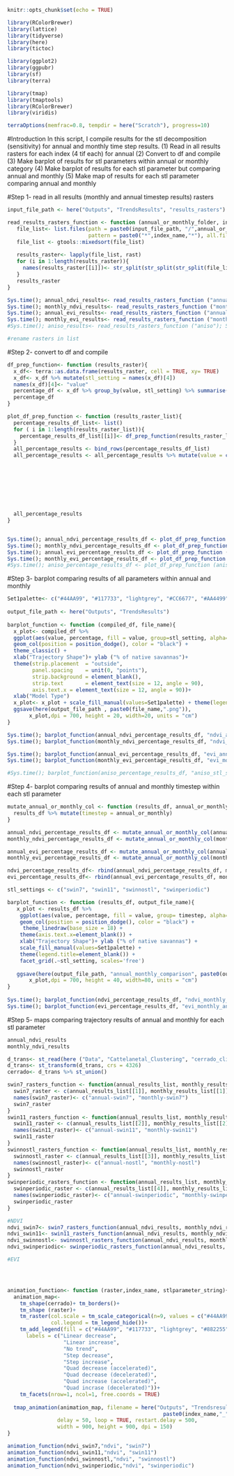 ```r
knitr::opts_chunk$set(echo = TRUE)
```

```r
library(RColorBrewer)
library(lattice)
library(tidyverse)
library(here)
library(tictoc)

library(ggplot2)
library(ggpubr)
library(sf)
library(terra)

library(tmap)
library(tmaptools)
library(RColorBrewer)
library(viridis)

terraOptions(memfrac=0.8, tempdir = here("Scratch"), progress=10)
```
#Introduction
In this script, I compile results for the stl decomposition (sensitivity) for annual and monthly time step results. 
(1) Read in all results rasters for each index (4 tif each) for annual 
(2) Convert to df and compile
(3) Make barplot of results for stl parameters within annual or monthly category
(4) Make barplot of results for each stl parameter but comparing annual and monthly 
(5) Make map of results for each stl parameter comparing annual and monthly

#Step 1- read in all results (monthly and annual timestep results) rasters
```r
input_file_path <- here("Outputs", "TrendsResults", "results_rasters")

read_results_rasters_function <- function (annual_or_monthly_folder, index_name){
   file_list<- list.files(path = paste0(input_file_path, "/",annual_or_monthly_folder, "/"), 
                          pattern = paste0("*",index_name,"*"), all.files = T, full.names = T)
   file_list <- gtools::mixedsort(file_list)
   
   results_raster<- lapply(file_list, rast)
   for (i in 1:length(results_raster)){
     names(results_raster[[i]])<- str_split(str_split(str_split(file_list[i], "/")[[1]][11], ".tif")[[1]][1], "_")[[1]][3]
   }
   results_raster
}

Sys.time(); annual_ndvi_results<- read_results_rasters_function ("annual","ndvi"); Sys.time()
Sys.time(); monthly_ndvi_results<- read_results_rasters_function ("monthly","ndvi"); Sys.time()
Sys.time(); annual_evi_results<- read_results_rasters_function ("annual","evi"); Sys.time()
Sys.time(); monthly_evi_results<- read_results_rasters_function ("monthly","evi"); Sys.time()
#Sys.time(); aniso_results<- read_results_rasters_function ("aniso"); Sys.time()

#rename rasters in list 


```

#Step 2- convert to df and compile 
```r
df_prep_function<- function (results_raster){
  x_df<- terra::as.data.frame(results_raster, cell = TRUE, xy= TRUE)
  x_df<- x_df %>% mutate(stl_setting = names(x_df)[4])
  names(x_df)[4]<- "value"
  percentage_df <- x_df %>% group_by(value, stl_setting) %>% summarise(count= n()) %>% mutate(percentage= (count/nrow(x_df))*100) 
  percentage_df
}

plot_df_prep_function <- function (results_raster_list){
  percentage_results_df_list<- list()
  for ( i in 1:length(results_raster_list)){
    percentage_results_df_list[[i]]<- df_prep_function(results_raster_list[[i]])
  }
  all_percentage_results <- bind_rows(percentage_results_df_list)
  all_percentage_results <- all_percentage_results %>% mutate(value = case_when(value== 1~ "Linear decrease",
                                                                                value==2~ "Linear increase",
                                                                                value==4~ "Step decrease",
                                                                                value==5~"Step increase",
                                                                                value==6~"Quadratic decrease (accelerated)",
                                                                                value==7~"Quadratic decrease (decelerated)",
                                                                                value==8~"Quadratic increase (accelerated)",
                                                                                value==9~"Quadratic increase (decelerated)",
                                                                                TRUE~"No trend"))
  all_percentage_results
}  


Sys.time(); annual_ndvi_percentage_results_df <- plot_df_prep_function (annual_ndvi_results); Sys.time()
Sys.time(); monthly_ndvi_percentage_results_df <- plot_df_prep_function (monthly_ndvi_results); Sys.time()
Sys.time(); annual_evi_percentage_results_df <- plot_df_prep_function (annual_evi_results); Sys.time()
Sys.time(); monthly_evi_percentage_results_df <- plot_df_prep_function (monthly_evi_results); Sys.time()
#Sys.time(); aniso_percentage_results_df <- plot_df_prep_function (aniso_results); Sys.time()

```

#Step 3- barplot comparing results of all parameters within annual and monthly
```r
Set1palette<- c("#44AA99", "#117733", "lightgrey", "#CC6677", "#AA4499", "#332288", "#DDCC77" , "#882255",  "#88CCEE")
 
output_file_path <- here("Outputs", "TrendsResults")
               
barplot_function <- function (compiled_df, file_name){
  x_plot<- compiled_df %>% 
  ggplot(aes(value, percentage, fill = value, group=stl_setting, alpha=as.factor(stl_setting))) +
  geom_col(position = position_dodge(), color = "black") +
  theme_classic() +
  xlab("Trajectory Shape")+ ylab ("% of native savannas")+
  theme(strip.placement  = "outside",
        panel.spacing    = unit(0, "points"),
        strip.background = element_blank(),
        strip.text       = element_text(size = 12, angle = 90),
        axis.text.x = element_text(size = 12, angle = 90))+
  xlab("Model Type")
  x_plot<- x_plot + scale_fill_manual(values=Set1palette) + theme(legend.title=element_blank())
  ggsave(here(output_file_path , paste0(file_name,".png")),
       x_plot,dpi = 700, height = 20, width=20, units = "cm")
}

Sys.time(); barplot_function(annual_ndvi_percentage_results_df, "ndvi_annual_stl_sensitivity"); Sys.time()
Sys.time(); barplot_function(monthly_ndvi_percentage_results_df, "ndvi_monthly_stl_sensitivity"); Sys.time()

Sys.time(); barplot_function(annual_evi_percentage_results_df, "evi_annual_stl_sensitivity"); Sys.time()
Sys.time(); barplot_function(monthly_evi_percentage_results_df, "evi_monthly_stl_sensitivity"); Sys.time()

#Sys.time(); barplot_function(aniso_percentage_results_df, "aniso_stl_sensitivity"); Sys.time()

```

#Step 4- barplot comparing results of annual and monthly timestep within each stl parameter 
```r
mutate_annual_or_monthly_col <- function (results_df, annual_or_monthly){
  results_df %>% mutate(timestep = annual_or_monthly)
}

annual_ndvi_percentage_results_df <- mutate_annual_or_monthly_col(annual_ndvi_percentage_results_df, "annual")
monthly_ndvi_percentage_results_df <- mutate_annual_or_monthly_col(monthly_ndvi_percentage_results_df, "monthly")

annual_evi_percentage_results_df <- mutate_annual_or_monthly_col(annual_evi_percentage_results_df, "annual")
monthly_evi_percentage_results_df <- mutate_annual_or_monthly_col(monthly_evi_percentage_results_df, "monthly")

ndvi_percentage_results_df<- rbind(annual_ndvi_percentage_results_df, monthly_ndvi_percentage_results_df)
evi_percentage_results_df<- rbind(annual_evi_percentage_results_df, monthly_evi_percentage_results_df)

stl_settings <- c("swin7", "swin11", "swinnostl", "swinperiodic")

barplot_function <- function (results_df, output_file_name){
   x_plot <- results_df %>% 
    ggplot(aes(value, percentage, fill = value, group= timestep, alpha=as.factor(timestep))) +
    geom_col(position = position_dodge(), color = "black") + 
     theme_linedraw(base_size = 18) +
    theme(axis.text.x=element_blank()) + 
    xlab("Trajectory Shape")+ ylab ("% of native savannas") +
    scale_fill_manual(values=Set1palette) + 
    theme(legend.title=element_blank()) +
    facet_grid(.~stl_setting, scales='free')
   
   ggsave(here(output_file_path, "annual_monthly_comparison", paste0(output_file_name,".png")),
       x_plot,dpi = 700, height = 40, width=80, units = "cm")
}
 
Sys.time(); barplot_function(ndvi_percentage_results_df, "ndvi_monthly_annual_comparison_trendresults"); Sys.time()
Sys.time(); barplot_function(evi_percentage_results_df, "evi_monthly_annual_comparison_trendresults"); Sys.time()

```

#Step 5- maps comparing trajectory results of annual and monthly for each stl parameter
```r
annual_ndvi_results
monthly_ndvi_results

d_trans<- st_read(here ("Data", "Cattelanetal_Clustering", "cerrado_climate_zones.shp"))
d_trans<- st_transform(d_trans, crs = 4326)
cerrado<- d_trans %>% st_union()

swin7_rasters_function <- function(annual_results_list, monthly_results_list){
  swin7_raster <- c(annual_results_list[[1]], monthly_results_list[[1]])
  names(swin7_raster)<- c("annual-swin7", "monthly-swin7")
  swin7_raster
}
swin11_rasters_function <- function(annual_results_list, monthly_results_list){
  swin11_raster <- c(annual_results_list[[2]], monthly_results_list[[2]])
  names(swin11_raster)<- c("annual-swin11", "monthly-swin11")
  swin11_raster
}
swinnostl_rasters_function <- function(annual_results_list, monthly_results_list){
  swinnostl_raster <- c(annual_results_list[[3]], monthly_results_list[[3]])
  names(swinnostl_raster)<- c("annual-nostl", "monthly-nostl")
  swinnostl_raster
}
swinperiodic_rasters_function <- function(annual_results_list, monthly_results_list){
  swinperiodic_raster <- c(annual_results_list[[4]], monthly_results_list[[4]])
  names(swinperiodic_raster)<- c("annual-swinperiodic", "monthly-swinperiodic")
  swinperiodic_raster
}

#NDVI
ndvi_swin7<- swin7_rasters_function(annual_ndvi_results, monthly_ndvi_results)
ndvi_swin11<- swin11_rasters_function(annual_ndvi_results, monthly_ndvi_results)
ndvi_swinnostl<- swinnostl_rasters_function(annual_ndvi_results, monthly_ndvi_results)
ndvi_swinperiodic<- swinperiodic_rasters_function(annual_ndvi_results, monthly_ndvi_results)

#EVI




animation_function<- function (raster,index_name, stlparameter_string){
  animation_map<-
    tm_shape(cerrado)+ tm_borders()+
    tm_shape (raster)+
    tm_raster(col.scale = tm_scale_categorical(n=9, values = c("#44AA99", "#117733", "lightgrey", "#882255", "#88CCEE", "#CC6677", "#AA4499", "#332288", "#DDCC77" )),
              col.legend = tm_legend_hide())+
    tm_add_legend(fill = c("#44AA99", "#117733", "lightgrey", "#882255", "#88CCEE", "#CC6677", "#AA4499", "#332288", "#DDCC77" ),
      labels = c("Linear decrease", 
                  "Linear increase",
                  "No trend",
                  "Step decrease",
                  "Step increase",
                  "Quad decrease (accelerated)",
                  "Quad decrease (decelerated)",
                  "Quad increase (accelerated)",
                  "Quad incrase (decelerated)"))+
    tm_facets(nrow=1, ncol=1, free.coords = TRUE) 
  
  tmap_animation(animation_map, filename = here("Outputs", "Trendsresults", "annual_monthly_comparison",
                                                  paste0(index_name,"_", "animation_annual_monthly","_", stlparameter_string, ".gif")),
                delay = 50, loop = TRUE, restart.delay = 500,
                width = 900, height = 900, dpi = 150)
}

animation_function(ndvi_swin7,"ndvi", "swin7")
animation_function(ndvi_swin11,"ndvi", "swin11")
animation_function(ndvi_swinnostl,"ndvi", "swinnostl")
animation_function(ndvi_swinperiodic,"ndvi", "swinperiodic")





```
